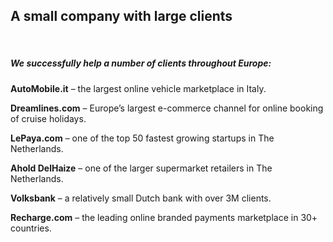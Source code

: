 ## A small company with large clients { background-image="img/bg3.jpg"  }
<br/>

##### We successfully help a number of clients throughout Europe: {.white-text}

::: {.highlight-text}
**AutoMobile.it** – the largest online vehicle marketplace in Italy.

**Dreamlines.com** – Europe’s largest e-commerce channel for online booking of cruise holidays.

**LePaya.com** – one of the top 50 fastest growing startups in The Netherlands.

**Ahold DelHaize** – one of the larger supermarket retailers in The Netherlands.

**Volksbank** – a relatively small Dutch bank with over 3M clients.

**Recharge.com** – the leading online branded payments marketplace in 30+ countries.
:::
